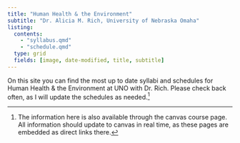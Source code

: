 ```yaml
---
title: "Human Health & the Environment"
subtitle: "Dr. Alicia M. Rich, University of Nebraska Omaha"
listing: 
  contents:
    - "syllabus.qmd"
    - "schedule.qmd"
  type: grid
  fields: [image, date-modified, title, subtitle]
---
```


On this site you can find the most up to date syllabi and schedules for Human Health & the Environment at UNO with Dr. Rich. Please check back often, as I will update the schedules as needed.[^1]


[^1]: The information here is also available through the canvas course page. All information should update to canvas in real time, as these pages are embedded as direct links there.


